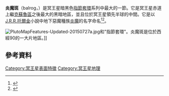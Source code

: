 {{Infobox feature on celestial object
 |name       =炎魔斑（Balrog Macula）
 |image      = [[File:Pluto-BrassKnuckles-20150716.jpg|frameless]]
 |caption    = [[冥王星|冥王星]]赤道的黑色鍊狀[[冥王星地理#指節套環|指節套環]]中的一節。
 |location   = [[冥王星|冥王星]]
 |coordinates={{coord|10|S|80|W|globe:pluto_type:landmark|display=inline,title}}
 |peak       = 
 |discoverer = 
 |eponym     = [[炎魔|炎魔]]
}}

'''炎魔斑'''（balrog，{{IPAc-en|'|b|ae|l|r|Q|g}}）是冥王星暗黑色[[冥王星地理#指節套環|指節套環]]系列中最大的一節。它是冥王星赤道上繼[[克蘇魯區|克蘇魯區]]之後最大的黑暗地區，並且位於冥王星領先半球的中間。它是以[[J.R.R.托爾金|J.R.R.托爾金]]小說中地下惡魔種族[[炎魔|炎魔]]的名字命名<ref>{{cite web|last1=Chang|first1=Kenneth|title=NASA’s New Horizons Spacecraft Completes Flyby of Pluto|url=http://www.nytimes.com/2015/07/15/science/space/nasa-new-horizons-spacecraft-reaches-pluto.html|publisher=The New York Times|accessdate=14 July 2015|date=14 July 2015|archive-date=2015-07-14|archive-url=https://web.archive.org/web/20150714152023/http://www.nytimes.com/2015/07/15/science/space/nasa-new-horizons-spacecraft-reaches-pluto.html|dead-url=no}}</ref><ref>{{cite web|last1=Rogers|first1=Adam|title=The New, Nerdy Mythology of Pluto's Place Names|url=http://www.wired.com/2015/07/new-nerdy-mythology-plutos-place-names/|publisher=Wired|accessdate=14 July 2015|date=14 July 2015|archive-date=2015-11-18|archive-url=https://web.archive.org/web/20151118051757/http://www.wired.com/2015/07/new-nerdy-mythology-plutos-place-names|dead-url=no}}</ref>。

[[File:PlutoMapFeatures-Updated-20150727a.jpg|thumb]]和"指節套環"。炎魔斑是位於西經90的一大片地區。]]

== 參考資料 ==
{{reflist}}

{{冥王星}}

[[Category:冥王星表面特徵|Category:冥王星表面特徵]]
[[Category:冥王星地理|Category:冥王星地理]]